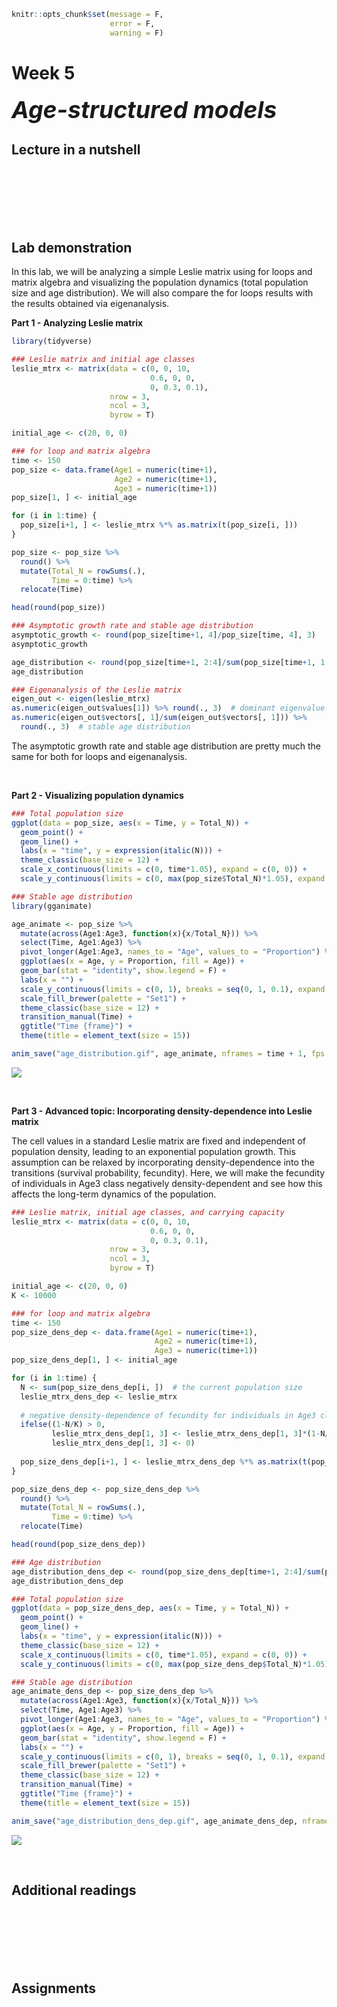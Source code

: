 ```r
knitr::opts_chunk$set(message = F, 
                      error = F, 
                      warning = F)

```

# Week 5 {-} 
<div style = "font-size: 28pt"> **_Age-structured models_**</div>

## Lecture in a nutshell {-}

<br>
<br>
<br>
<br>
<br>

## Lab demonstration {-}

In this lab, we will be analyzing a simple Leslie matrix using for loops and matrix algebra and visualizing the population dynamics (total population size and age distribution). We will also compare the for loops results with the results obtained via eigenanalysis.

**Part 1 - Analyzing Leslie matrix**

```r
library(tidyverse)

### Leslie matrix and initial age classes
leslie_mtrx <- matrix(data = c(0, 0, 10,
                               0.6, 0, 0,
                               0, 0.3, 0.1),
                      nrow = 3, 
                      ncol = 3,
                      byrow = T)

initial_age <- c(20, 0, 0)

### for loop and matrix algebra
time <- 150
pop_size <- data.frame(Age1 = numeric(time+1),
                       Age2 = numeric(time+1),
                       Age3 = numeric(time+1))
pop_size[1, ] <- initial_age

for (i in 1:time) {
  pop_size[i+1, ] <- leslie_mtrx %*% as.matrix(t(pop_size[i, ]))
}

pop_size <- pop_size %>% 
  round() %>%
  mutate(Total_N = rowSums(.), 
         Time = 0:time) %>%
  relocate(Time)

head(round(pop_size)) 

### Asymptotic growth rate and stable age distribution 
asymptotic_growth <- round(pop_size[time+1, 4]/pop_size[time, 4], 3)
asymptotic_growth

age_distribution <- round(pop_size[time+1, 2:4]/sum(pop_size[time+1, 1:3]), 3)
age_distribution

### Eigenanalysis of the Leslie matrix
eigen_out <- eigen(leslie_mtrx)
as.numeric(eigen_out$values[1]) %>% round(., 3)  # dominant eigenvalue
as.numeric(eigen_out$vectors[, 1]/sum(eigen_out$vectors[, 1])) %>% 
  round(., 3)  # stable age distribution

```

The asymptotic growth rate and stable age distribution are pretty much the same for both for loops and eigenanalysis.

<br>

**Part 2 - Visualizing population dynamics**


```r
### Total population size
ggplot(data = pop_size, aes(x = Time, y = Total_N)) + 
  geom_point() + 
  geom_line() + 
  labs(x = "time", y = expression(italic(N))) +
  theme_classic(base_size = 12) +
  scale_x_continuous(limits = c(0, time*1.05), expand = c(0, 0)) +
  scale_y_continuous(limits = c(0, max(pop_size$Total_N)*1.05), expand = c(0, 0))

### Stable age distribution
library(gganimate)

age_animate <- pop_size %>% 
  mutate(across(Age1:Age3, function(x){x/Total_N})) %>%
  select(Time, Age1:Age3) %>%
  pivot_longer(Age1:Age3, names_to = "Age", values_to = "Proportion") %>%
  ggplot(aes(x = Age, y = Proportion, fill = Age)) + 
  geom_bar(stat = "identity", show.legend = F) +
  labs(x = "") +
  scale_y_continuous(limits = c(0, 1), breaks = seq(0, 1, 0.1), expand = c(0, 0)) +
  scale_fill_brewer(palette = "Set1") + 
  theme_classic(base_size = 12) + 
  transition_manual(Time) + 
  ggtitle("Time {frame}") + 
  theme(title = element_text(size = 15))

anim_save("age_distribution.gif", age_animate, nframes = time + 1, fps = 4, width = 5, height = 4, units = "in", res = 300)

```

![](./age_distribution.gif)

<br>

**Part 3 - Advanced topic: Incorporating density-dependence into Leslie matrix **

The cell values in a standard Leslie matrix are fixed and independent of population density, leading to an exponential population growth. This assumption can be relaxed by incorporating density-dependence into the transitions (survival probability, fecundity). Here, we will make the fecundity of individuals in Age3 class negatively density-dependent and see how this affects the long-term dynamics of the population.

```r
### Leslie matrix, initial age classes, and carrying capacity
leslie_mtrx <- matrix(data = c(0, 0, 10,
                               0.6, 0, 0,
                               0, 0.3, 0.1),
                      nrow = 3, 
                      ncol = 3,
                      byrow = T)

initial_age <- c(20, 0, 0)
K <- 10000

### for loop and matrix algebra
time <- 150
pop_size_dens_dep <- data.frame(Age1 = numeric(time+1),
                                Age2 = numeric(time+1),
                                Age3 = numeric(time+1))
pop_size_dens_dep[1, ] <- initial_age

for (i in 1:time) {
  N <- sum(pop_size_dens_dep[i, ])  # the current population size
  leslie_mtrx_dens_dep <- leslie_mtrx
  
  # negative density-dependence of fecundity for individuals in Age3 class
  ifelse((1-N/K) > 0,  
         leslie_mtrx_dens_dep[1, 3] <- leslie_mtrx_dens_dep[1, 3]*(1-N/K),
         leslie_mtrx_dens_dep[1, 3] <- 0)   
  
  pop_size_dens_dep[i+1, ] <- leslie_mtrx_dens_dep %*% as.matrix(t(pop_size_dens_dep[i, ]))
}

pop_size_dens_dep <- pop_size_dens_dep %>% 
  round() %>%
  mutate(Total_N = rowSums(.), 
         Time = 0:time) %>%
  relocate(Time)

head(round(pop_size_dens_dep)) 

### Age distribution
age_distribution_dens_dep <- round(pop_size_dens_dep[time+1, 2:4]/sum(pop_size_dens_dep[time+1, 2:4]), 3)
age_distribution_dens_dep

### Total population size
ggplot(data = pop_size_dens_dep, aes(x = Time, y = Total_N)) + 
  geom_point() + 
  geom_line() + 
  labs(x = "time", y = expression(italic(N))) +
  theme_classic(base_size = 12) +
  scale_x_continuous(limits = c(0, time*1.05), expand = c(0, 0)) +
  scale_y_continuous(limits = c(0, max(pop_size_dens_dep$Total_N)*1.05), expand = c(0, 0))

### Stable age distribution
age_animate_dens_dep <- pop_size_dens_dep %>% 
  mutate(across(Age1:Age3, function(x){x/Total_N})) %>%
  select(Time, Age1:Age3) %>%
  pivot_longer(Age1:Age3, names_to = "Age", values_to = "Proportion") %>%
  ggplot(aes(x = Age, y = Proportion, fill = Age)) + 
  geom_bar(stat = "identity", show.legend = F) +
  labs(x = "") +
  scale_y_continuous(limits = c(0, 1), breaks = seq(0, 1, 0.1), expand = c(0, 0)) +
  scale_fill_brewer(palette = "Set1") + 
  theme_classic(base_size = 12) + 
  transition_manual(Time) + 
  ggtitle("Time {frame}") + 
  theme(title = element_text(size = 15))

anim_save("age_distribution_dens_dep.gif", age_animate_dens_dep, nframes = time + 1, fps = 4, width = 5, height = 4, units = "in", res = 300)

```

![](./age_distribution_dens_dep.gif)

<br>

## Additional readings {-}

<br>
<br>
<br>
<br>
<br>

## Assignments {-}

<br>
<br>
<br>
<br>
<br>


